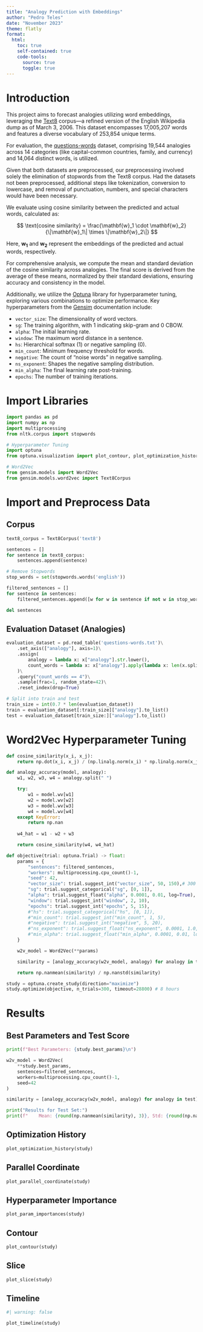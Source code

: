 ```yaml
---
title: "Analogy Prediction with Embeddings"
author: "Pedro Teles"
date: "November 2023"
theme: flatly
format:
  html:
    toc: true
    self-contained: true
    code-tools:
      source: true
      toggle: true
---
```


# Introduction

This project aims to forecast analogies utilizing word embeddings, leveraging the [Text8](http://mattmahoney.net/dc/text8.zip) corpus—a refined version of the English Wikipedia dump as of March 3, 2006. This dataset encompasses 17,005,207 words and features a diverse vocabulary of 253,854 unique terms. 

For evaluation, the [questions-words](https://github.com/nicholas-leonard/word2vec/blob/master/questions-words.txt) dataset, comprising 19,544 analogies across 14 categories (like capital-common countries, family, and currency) and 14,064 distinct words, is utilized. 

Given that both datasets are preprocessed, our preprocessing involved solely the elimination of stopwords from the Text8 corpus. Had the datasets not been preprocessed, additional steps like tokenization, conversion to lowercase, and removal of punctuation, numbers, and special characters would have been necessary.

We evaluate using cosine similarity between the predicted and actual words, calculated as:

$$ \text{cosine similarity} = \frac{\mathbf{w}_1 \cdot \mathbf{w}_2}{\|\mathbf{w}_1\| \times \|\mathbf{w}_2\|} $$

Here, $\mathbf{w_1}$ and $\mathbf{w_2}$ represent the embeddings of the predicted and actual words, respectively.

For comprehensive analysis, we compute the mean and standard deviation of the cosine similarity across analogies. The final score is derived from the average of these means, normalized by their standard deviations, ensuring accuracy and consistency in the model.

Additionally, we utilize the [Optuna](https://optuna.org/) library for hyperparameter tuning, exploring various combinations to optimize performance. Key hyperparameters from the [Gensim](https://radimrehurek.com/gensim/models/word2vec.html) documentation include:

- `vector_size`: The dimensionality of word vectors.
- `sg`: The training algorithm, with 1 indicating skip-gram and 0 CBOW.
- `alpha`: The initial learning rate.
- `window`: The maximum word distance in a sentence.
- `hs`: Hierarchical softmax (1) or negative sampling (0).
- `min_count`: Minimum frequency threshold for words.
- `negative`: The count of "noise words" in negative sampling.
- `ns_exponent`: Shapes the negative sampling distribution.
- `min_alpha`: The final learning rate post-training.
- `epochs`: The number of training iterations.

# Import Libraries

```python
import pandas as pd
import numpy as np
import multiprocessing
from nltk.corpus import stopwords

# Hyperparameter Tuning
import optuna
from optuna.visualization import plot_contour, plot_optimization_history, plot_parallel_coordinate, plot_param_importances, plot_slice, plot_timeline

# Word2Vec
from gensim.models import Word2Vec
from gensim.models.word2vec import Text8Corpus
```

# Import and Preprocess Data

## Corpus

```python
text8_corpus = Text8Corpus('text8')

sentences = []
for sentence in text8_corpus:
    sentences.append(sentence)

# Remove Stopwords
stop_words = set(stopwords.words('english'))

filtered_sentences = []
for sentence in sentences:
    filtered_sentences.append([w for w in sentence if not w in stop_words])

del sentences
```

## Evaluation Dataset (Analogies)

```python
evaluation_dataset = pd.read_table('questions-words.txt')\
    .set_axis(["analogy"], axis=1)\
    .assign(
        analogy = lambda x: x["analogy"].str.lower(),
        count_words = lambda x: x["analogy"].apply(lambda x: len(x.split(" ")))
    )\
    .query("count_words == 4")\
    .sample(frac=1, random_state=42)\
    .reset_index(drop=True)

# Split into train and test
train_size = int(0.7 * len(evaluation_dataset))
train = evaluation_dataset[:train_size]["analogy"].to_list()
test = evaluation_dataset[train_size:]["analogy"].to_list()
```

# Word2Vec Hyperparameter Tuning

```python
def cosine_similarity(x_i, x_j):
    return np.dot(x_i, x_j) / (np.linalg.norm(x_i) * np.linalg.norm(x_j))

def analogy_accuracy(model, analogy):
    w1, w2, w3, w4 = analogy.split(" ")

    try:
        w1 = model.wv[w1]
        w2 = model.wv[w2]
        w3 = model.wv[w3]
        w4 = model.wv[w4]
    except KeyError:
        return np.nan
    
    w4_hat = w1 - w2 + w3

    return cosine_similarity(w4, w4_hat)
```

```python
def objective(trial: optuna.Trial) -> float:
    params = {
        "sentences": filtered_sentences,
        "workers": multiprocessing.cpu_count()-1,
        "seed": 42,     
        "vector_size": trial.suggest_int("vector_size", 50, 150),# 300 may be better
        "sg": trial.suggest_categorical("sg", [0, 1]),
        "alpha": trial.suggest_float("alpha", 0.0001, 0.01, log=True),
        "window": trial.suggest_int("window", 2, 10),
        "epochs": trial.suggest_int("epochs", 5, 15),
        #"hs": trial.suggest_categorical("hs", [0, 1]),
        #"min_count": trial.suggest_int("min_count", 1, 5),
        #"negative": trial.suggest_int("negative", 5, 20),
        #"ns_exponent": trial.suggest_float("ns_exponent", 0.0001, 1.0, log=True),
        #"min_alpha": trial.suggest_float("min_alpha", 0.0001, 0.01, log=True),
    }

    w2v_model = Word2Vec(**params)

    similarity = [analogy_accuracy(w2v_model, analogy) for analogy in train]

    return np.nanmean(similarity) / np.nanstd(similarity)

study = optuna.create_study(direction="maximize")
study.optimize(objective, n_trials=300, timeout=28800) # 8 hours
```

# Results

## Best Parameters and Test Score

```python
print(f"Best Parameters: {study.best_params}\n")

w2v_model = Word2Vec(
    **study.best_params, 
    sentences=filtered_sentences, 
    workers=multiprocessing.cpu_count()-1, 
    seed=42
)

similarity = [analogy_accuracy(w2v_model, analogy) for analogy in test]

print("Results for Test Set:")
print(f"    Mean: {round(np.nanmean(similarity), 3)}, Std: {round(np.nanstd(similarity), 3)}")
```

## Optimization History

```python
plot_optimization_history(study)
```

## Parallel Coordinate

```python
plot_parallel_coordinate(study)
```

## Hyperparameter Importance

```python
plot_param_importances(study)
```

## Contour

```python
plot_contour(study)
```

## Slice

```python
plot_slice(study)
```

## Timeline

```python
#| warning: false

plot_timeline(study)
```